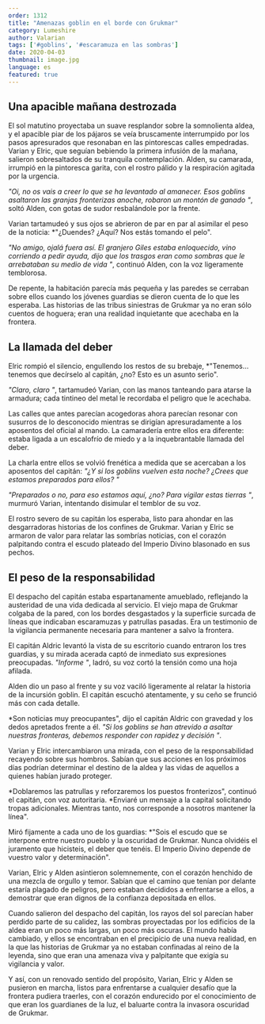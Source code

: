 ```yaml
---
order: 1312
title: "Amenazas goblin en el borde con Grukmar"
category: Lumeshire
author: Valarian
tags: ['#goblins', '#escaramuza en las sombras']
date: 2020-04-03
thumbnail: image.jpg
language: es
featured: true
---
```

## Una apacible mañana destrozada

El sol matutino proyectaba un suave resplandor sobre la somnolienta aldea, y el apacible piar de los pájaros se veía bruscamente interrumpido por los pasos apresurados que resonaban en las pintorescas calles empedradas. Varian y Elric, que seguían bebiendo la primera infusión de la mañana, salieron sobresaltados de su tranquila contemplación. Alden, su camarada, irrumpió en la pintoresca garita, con el rostro pálido y la respiración agitada por la urgencia.

*"Oi, no os vais a creer lo que se ha levantado al amanecer. Esos goblins asaltaron las granjas fronterizas anoche, robaron un montón de ganado "*, soltó Alden, con gotas de sudor resbalándole por la frente.

Varian tartamudeó y sus ojos se abrieron de par en par al asimilar el peso de la noticia: *"¿Duendes? ¿Aquí? Nos estás tomando el pelo".

*"No amigo, ojalá fuera así. El granjero Giles estaba enloquecido, vino corriendo a pedir ayuda, dijo que los trasgos eran como sombras que le arrebataban su medio de vida "*, continuó Alden, con la voz ligeramente temblorosa.

De repente, la habitación parecía más pequeña y las paredes se cerraban sobre ellos cuando los jóvenes guardias se dieron cuenta de lo que les esperaba. Las historias de las tribus siniestras de Grukmar ya no eran sólo cuentos de hoguera; eran una realidad inquietante que acechaba en la frontera.

## La llamada del deber

Elric rompió el silencio, engullendo los restos de su brebaje, *"Tenemos... tenemos que decírselo al capitán, ¿no? Esto es un asunto serio".

*"Claro, claro "*, tartamudeó Varian, con las manos tanteando para atarse la armadura; cada tintineo del metal le recordaba el peligro que le acechaba.

Las calles que antes parecían acogedoras ahora parecían resonar con susurros de lo desconocido mientras se dirigían apresuradamente a los aposentos del oficial al mando. La camaradería entre ellos era diferente: estaba ligada a un escalofrío de miedo y a la inquebrantable llamada del deber.

La charla entre ellos se volvió frenética a medida que se acercaban a los aposentos del capitán: *"¿Y si los goblins vuelven esta noche? ¿Crees que estamos preparados para ellos? "*

*"Preparados o no, para eso estamos aquí, ¿no? Para vigilar estas tierras "*, murmuró Varian, intentando disimular el temblor de su voz.

El rostro severo de su capitán los esperaba, listo para ahondar en las desgarradoras historias de los confines de Grukmar. Varian y Elric se armaron de valor para relatar las sombrías noticias, con el corazón palpitando contra el escudo plateado del Imperio Divino blasonado en sus pechos.

## El peso de la responsabilidad

El despacho del capitán estaba espartanamente amueblado, reflejando la austeridad de una vida dedicada al servicio. El viejo mapa de Grukmar colgaba de la pared, con los bordes desgastados y la superficie surcada de líneas que indicaban escaramuzas y patrullas pasadas. Era un testimonio de la vigilancia permanente necesaria para mantener a salvo la frontera.

El capitán Aldric levantó la vista de su escritorio cuando entraron los tres guardias, y su mirada acerada captó de inmediato sus expresiones preocupadas. *"Informe "*, ladró, su voz cortó la tensión como una hoja afilada.

Alden dio un paso al frente y su voz vaciló ligeramente al relatar la historia de la incursión goblin. El capitán escuchó atentamente, y su ceño se frunció más con cada detalle.

*Son noticias muy preocupantes", dijo el capitán Aldric con gravedad y los dedos apretados frente a él. *"Si los goblins se han atrevido a asaltar nuestras fronteras, debemos responder con rapidez y decisión "*.

Varian y Elric intercambiaron una mirada, con el peso de la responsabilidad recayendo sobre sus hombros. Sabían que sus acciones en los próximos días podrían determinar el destino de la aldea y las vidas de aquellos a quienes habían jurado proteger.

*Doblaremos las patrullas y reforzaremos los puestos fronterizos", continuó el capitán, con voz autoritaria. *Enviaré un mensaje a la capital solicitando tropas adicionales. Mientras tanto, nos corresponde a nosotros mantener la línea".

Miró fijamente a cada uno de los guardias: *"Sois el escudo que se interpone entre nuestro pueblo y la oscuridad de Grukmar. Nunca olvidéis el juramento que hicisteis, el deber que tenéis. El Imperio Divino depende de vuestro valor y determinación".

Varian, Elric y Alden asintieron solemnemente, con el corazón henchido de una mezcla de orgullo y temor. Sabían que el camino que tenían por delante estaría plagado de peligros, pero estaban decididos a enfrentarse a ellos, a demostrar que eran dignos de la confianza depositada en ellos.

Cuando salieron del despacho del capitán, los rayos del sol parecían haber perdido parte de su calidez, las sombras proyectadas por los edificios de la aldea eran un poco más largas, un poco más oscuras. El mundo había cambiado, y ellos se encontraban en el precipicio de una nueva realidad, en la que las historias de Grukmar ya no estaban confinadas al reino de la leyenda, sino que eran una amenaza viva y palpitante que exigía su vigilancia y valor.

Y así, con un renovado sentido del propósito, Varian, Elric y Alden se pusieron en marcha, listos para enfrentarse a cualquier desafío que la frontera pudiera traerles, con el corazón endurecido por el conocimiento de que eran los guardianes de la luz, el baluarte contra la invasora oscuridad de Grukmar.
